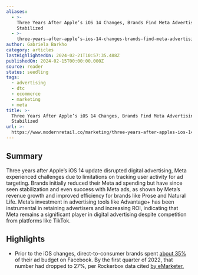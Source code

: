 ```yaml
---
aliases:
  - >-
    Three Years After Apple’s iOS 14 Changes, Brands Find Meta Advertising Has
    Stabilized
  - >-
    three-years-after-apple’s-ios-14-changes-brands-find-meta-advertising-has-stabilized
author: Gabriela Barkho
category: articles
lastHighlightedOn: 2024-02-21T10:57:35.488Z
publishedOn: 2024-02-15T00:00:00.000Z
source: reader
status: seedling
tags:
  - advertising
  - dtc
  - ecommerce
  - marketing
  - meta
title: >-
  Three Years After Apple’s iOS 14 Changes, Brands Find Meta Advertising Has
  Stabilized
url: >-
  https://www.modernretail.co/marketing/three-years-after-apples-ios-14-changes-brands-find-meta-advertising-has-stabilized/?utm_campaign=modernretaildis&utm_medium=rss&utm_source=general-rss&utm_term=Retail%20Dive:%20DTC%20Weekender
---
```

## Summary

Three years after Apple’s iOS 14 update disrupted digital advertising, Meta experienced challenges due to limitations on tracking user activity for ad targeting. Brands initially reduced their Meta ad spending but have since seen stabilization and even success with Meta ads, as shown by Meta’s revenue growth and improved efficiency for brands like Prose and Natural Life. Meta’s investment in advertising tools like Advantage+ has been instrumental in retaining advertisers and increasing ROI, indicating that Meta remains a significant player in digital advertising despite competition from platforms like TikTok.

## Highlights

- Prior to the iOS changes, direct-to-consumer brands spent [about 35%](https://www.modernretail.co/technology/there-are-headwinds-happening-in-the-industry-inside-metas-post-ios14-strategy/) of their ad budget on Facebook. By the first quarter of 2022, that number had dropped to 27%, per Rockerbox data cited [by eMarketer.](https://www.insiderintelligence.com/content/d2c-brands-2022)
